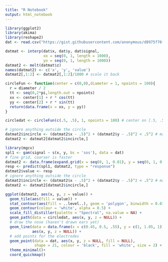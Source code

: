 ```yaml
---
title: "R Notebook"
output: html_notebook
---
```


```r
library(ggplot2)
library(akima)
library(reshape2)
dat <- read.csv("https://gist.githubusercontent.com/anonymous/d8975f76f5bcde7bd455/raw/831239b213fc29462db68f33caad3f05c57c0eff/topoplot_sample_data.csv",header=TRUE)
```

```r
datmat <- interp(dat$x, dat$y, dat$signal, 
                 xo = seq(0, 1, length = 1000),
                 yo = seq(0, 1, length = 1000))
datmat2 <- melt(datmat$z)
names(datmat2) <- c('x', 'y', 'value')
datmat2[,1:2] <- datmat2[,1:2]/1000 # scale it back
```

```r
circleFun <- function(center = c(0,0),diameter = 1, npoints = 100){
  r = diameter / 2
  tt <- seq(0,2*pi,length.out = npoints)
  xx <- center[1] + r * cos(tt)
  yy <- center[2] + r * sin(tt)
  return(data.frame(x = xx, y = yy))
}

circledat <- circleFun(c(.5, .5), 1, npoints = 100) # center on [.5, .5]

# ignore anything outside the circle
datmat2$incircle <- (datmat2$x - .5)^2 + (datmat2$y - .5)^2 < .5^2 # mark
datmat2 <- datmat2[datmat2$incircle,]
```

```r
library(mgcv)
spl1 <- gam(signal ~ s(x, y, bs = 'sos'), data = dat)
# fine grid, coarser is faster
datmat2 <- data.frame(expand.grid(x = seq(0, 1, 0.01), y = seq(0, 1, 0.01)))
resp <- predict(spl1, datmat2, type = "response")
datmat2$value <- resp
# ignore anything outside the circle
datmat2$incircle <- (datmat2$x - .5)^2 + (datmat2$y - .5)^2 < .5^2 # mark
datmat2 <- datmat2[datmat2$incircle,]
```

```r
ggplot(datmat2, aes(x, y, z = value)) +
  geom_tile(aes(fill = value)) +
  stat_contour(aes(fill = ..level..), geom = 'polygon', binwidth = 0.01) +
  geom_contour(colour = 'white', alpha = 0.5) +
  scale_fill_distiller(palette = "Spectral", na.value = NA) + 
  geom_path(data = circledat, aes(x, y, z = NULL)) +
  # draw the nose (haven't drawn ears yet)
  geom_line(data = data.frame(x = c(0.45, 0.5, .55), y = c(1, 1.05, 1)), 
            aes(x, y, z = NULL)) +
  # add points for the electrodes
  geom_point(data = dat, aes(x, y, z = NULL, fill = NULL), 
             shape = 21, colour = 'black', fill = 'white', size = 2) +
  theme_minimal()+
  coord_quickmap()
```
```r

```

